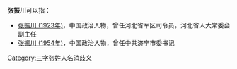 '''张振川'''可以指：
* [[张振川_(1923年)|张振川 (1923年)]]，中国政治人物，曾任河北省军区司令员，河北省人大常委会副主任
* [[张振川_(1954年)|张振川 (1954年)]]，中国政治人物，曾任中共济宁市委书记

{{disambig}}

[[Category:三字张姓人名消歧义|Category:三字张姓人名消歧义]]